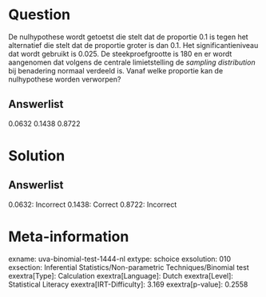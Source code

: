 Question
========

De nulhypothese wordt getoetst die stelt dat de proportie 0.1 is tegen
het alternatief die stelt dat de proportie groter is dan 0.1. Het
significantieniveau dat wordt gebruikt is 0.025. De steekproefgrootte is
180 en er wordt aangenomen dat volgens de centrale limietstelling de *sampling distribution* bij benadering normaal verdeeld is. Vanaf welke
proportie kan de nulhypothese worden verworpen?

Answerlist
----------

0.0632
0.1438
0.8722

Solution
========

Answerlist
----------

0.0632: Incorrect
0.1438: Correct
0.8722: Incorrect

Meta-information
================
exname: uva-binomial-test-1444-nl
extype: schoice
exsolution: 010
exsection: Inferential Statistics/Non-parametric Techniques/Binomial test
exextra[Type]: Calculation
exextra[Language]: Dutch
exextra[Level]: Statistical Literacy
exextra[IRT-Difficulty]: 3.169
exextra[p-value]: 0.2558
